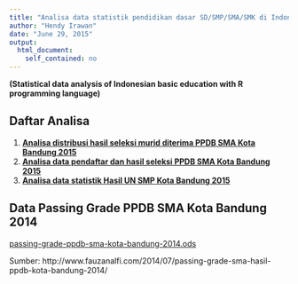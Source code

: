 ```yaml
---
title: "Analisa data statistik pendidikan dasar SD/SMP/SMA/SMK di Indonesia dengan bahasa pemrograman R"
author: "Hendy Irawan"
date: "June 29, 2015"
output:
  html_document:
    self_contained: no
---
```


**(Statistical data analysis of Indonesian basic education with R programming language)**

## Daftar Analisa

1. **[Analisa distribusi hasil seleksi murid diterima PPDB SMA Kota Bandung 2015](filtered-ppdb-sma-kotabandung-2015.html)**
2. **[Analisa data pendaftar dan hasil seleksi PPDB SMA Kota Bandung 2015](applicant-ppdb-sma-kotabandung-2015.html)**
3. **[Analisa data statistik Hasil UN SMP Kota Bandung 2015](un-smp-bandung-2015.html)**
 
## Data Passing Grade PPDB SMA Kota Bandung 2014

[passing-grade-ppdb-sma-kota-bandung-2014.ods](passing-grade-ppdb-sma-kota-bandung-2014.ods)

Sumber: http://www.fauzanalfi.com/2014/07/passing-grade-sma-hasil-ppdb-kota-bandung-2014/
